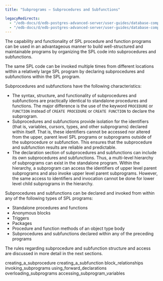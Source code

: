 ```yaml
---
title: "Subprograms – Subprocedures and Subfunctions"

legacyRedirects:
  - "/edb-docs/d/edb-postgres-advanced-server/user-guides/database-compatibility-stored-procedural-language-guide/13/subprograms_subprocedures_and_subfunctions.html"
  - "/edb-docs/d/edb-postgres-advanced-server/user-guides/database-compatibility-stored-procedural-language-guide/latest/subprograms_subprocedures_and_subfunctions.html"
---
```


<div id="subprograms_subprocedures_and_subfunctions" class="registered_link"></div>

The capability and functionality of SPL procedure and function programs can be used in an advantageous manner to build well-structured and maintainable programs by organizing the SPL code into subprocedures and subfunctions.

The same SPL code can be invoked multiple times from different locations within a relatively large SPL program by declaring subprocedures and subfunctions within the SPL program.

Subprocedures and subfunctions have the following characteristics:

-   The syntax, structure, and functionality of subprocedures and subfunctions are practically identical to standalone procedures and functions. The major difference is the use of the keyword `PROCEDURE` or `FUNCTION` instead of `CREATE PROCEDURE` or `CREATE FUNCTION` to declare the subprogram.
-   Subprocedures and subfunctions provide isolation for the identifiers (that is, variables, cursors, types, and other subprograms) declared within itself. That is, these identifiers cannot be accessed nor altered from the upper, parent level SPL programs or subprograms outside of the subprocedure or subfunction. This ensures that the subprocedure and subfunction results are reliable and predictable.
-   The declaration section of subprocedures and subfunctions can include its own subprocedures and subfunctions. Thus, a multi-level hierarchy of subprograms can exist in the standalone program. Within the hierarchy, a subprogram can access the identifiers of upper level parent subprograms and also invoke upper level parent subprograms. However, the same access to identifiers and invocation cannot be done for lower level child subprograms in the hierarchy.

Subprocedures and subfunctions can be declared and invoked from within any of the following types of SPL programs:

-   Standalone procedures and functions
-   Anonymous blocks
-   Triggers
-   Packages
-   Procedure and function methods of an object type body
-   Subprocedures and subfunctions declared within any of the preceding programs

The rules regarding subprocedure and subfunction structure and access are discussed in more detail in the next sections.

<div class="toctree" maxdepth="3">

creating_a_subprocedure creating_a_subfunction block_relationships invoking_subprograms using_forward_declarations overloading_subprograms accessing_subprogram_variables

</div>
